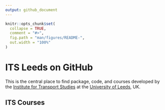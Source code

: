 ```yaml
---
output: github_document
---
```


<!-- README.md is generated from README.Rmd. Please edit that file -->

```r
knitr::opts_chunk$set(
  collapse = TRUE,
  comment = "#>",
  fig.path = "man/figures/README-",
  out.width = "100%"
)
```

# ITS Leeds on GitHub

This is the central place to find package, code, and courses developed by the [Institute for Transport Studies](https://environment.leeds.ac.uk/transport) at the [University of Leeds](https://www.leeds.ac.uk/), UK.




## ITS Courses


